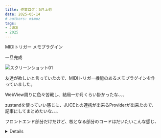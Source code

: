 ```yaml
---
title: 作業ログ：5月上旬
date: 2025-05-14
# authors: mimoz
tags:
- JUCE
- 2025
---
```



MIDIトリガー メモプラグイン

一旦完成

![スクリーンショット01](./2025-05-14_193654.png)

友達が欲しいと言っていたので、MIDIトリガー機能のあるメモプラグインを作っていました。

WebView周りに色々苦戦し、結局一か月くらい掛かったな、、、

zustandを使っていい感じに、JUCEとの連携が出来るProviderが出来たので、記事にしてまとめたいな、、、

フロントエンド部分だけだけど、核となる部分のコードはだいたいこんな感じ、


<Details
  summary="providers/juce.tsx"
>
```tsx
import { getNativeFunction } from 'juce-framework-frontend-mirror'
import { createContext, PropsWithChildren, useCallback, useContext, useEffect, useRef, useState } from 'react'
import { createStore, useStore } from 'zustand'

type SharedState = {
  someState: string
  // ...
}

type FrontendState = {
  modalIsOpen: boolean
}

type State = SharedState & FrontendState

type Action = {
  undo: () => void
  redo: () => void

  setSomeState: (v: string) => void
  setModalIsOpen: (v: boolean) => void // only frontend
}

type JuceStore = ReturnType<typeof createJuceStore>

const createJuceStore = (initProps: Partial<State>) => {
  const loadState = getNativeFunction('loadState')
  const changeState = getNativeFunction('changeState')
  const undo = getNativeFunction('undo')
  const redo = getNativeFunction('redo')

  const load = async () => {
    return {
      someState: await loadState('someState'),
    }
  }

  const DEFAULT_STATES: State = {
    someState: 'midi',
    modalIsOpen: false,
    canUndo: false,
    canRedo: false,
  }

  return createStore<State & Action>()((set) => ({
    ...DEFAULT_STATES,
    ...initProps,
    undo: () => {
      undo().then(() => {
        load().then((states) => {
          set(() => states)
        })
      })
    },
    redo: () => {
      redo().then(() => {
        load().then((states) => {
          set(() => states)
        })
      })
    },
    setSomeState: (v) =>
      set(() => {
        changeState('someState', v)
        return { someState: v }
      }),
    setModalIsOpen: (v) => set(() => ({ modalIsOpen: v })),
  }))
}

const JuceContext = createContext<JuceStore | null>(null)

type JuceProviderProps = PropsWithChildren<Partial<State>>

/** remove undefined in object. */
function cleanObject<T extends object>(obj: T): Partial<T> {
  return Object.fromEntries(
    Object.entries(obj).filter(([, v]) => v != undefined)
  ) as Partial<T>
}

export function JuceProvider({ children, ...props }: JuceProviderProps) {
  const storeRef = useRef<JuceStore>(null)
  const [savedStates, setSavedStates] = useState<Partial<State>>({})

  const loadInitialData = useCallback(() => {
    const data = window.__JUCE__.initialisationData
    return cleanObject<SharedState>({
      someState: data.someState?.[0],
    })
  }, [])


  if (!storeRef.current) {
    const initials = loadInitialData()
    storeRef.current = createJuceStore({...savedStates, ...initials, ...props})
  }

  useEffect(() => {
    if (storeRef.current) {
      storeRef.current.setState({...savedStates, ...props})
    } else {
      const initials = loadInitialData()
      storeRef.current = createJuceStore({...savedStates, ...initials, ...props})
    }
  }, [loadInitialData, props, savedStates])

  useEffect(() => {
    const onChangeCanUndoOrRedoId = window.__JUCE__.backend.addEventListener(
      'onChangeCanUndoOrRedo',
      ([canUndo, canRedo]) => {
        setSavedStates({...savedStates, canUndo, canRedo})
      }
    )

    return () => {
      window.__JUCE__.backend.removeEventListener(onChangeCanUndoOrRedoId)
    }
  }, [savedStates])

  return (
    <JuceContext.Provider value={storeRef.current}>
      {children}
    </JuceContext.Provider>
  )
}

export function useJuceContext<T>(selector: (state: State & Action) => T): T {
  const store = useContext(JuceContext)
  if (!store) throw new Error('Missing JuceContext.Provider in the tree')
  return useStore(store, selector)
}
```
</Details>

undo, redoは、juceのUndoManagerに任せて、フロントで状態を更新するというような仕様となっている
